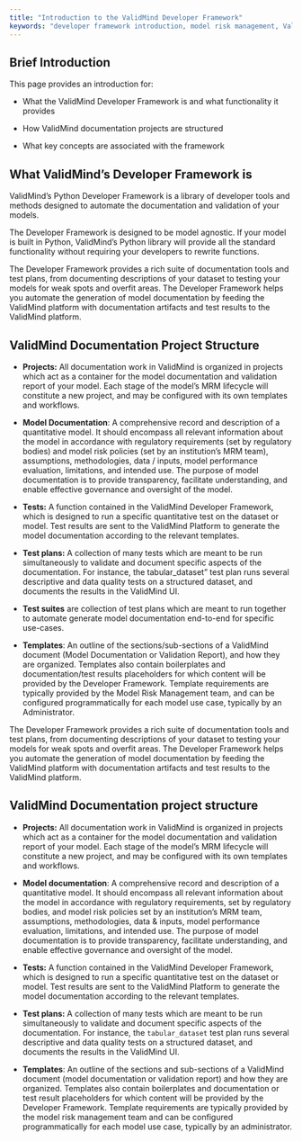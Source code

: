 ```yaml
---
title: "Introduction to the ValidMind Developer Framework"
keywords: "developer framework introduction, model risk management, ValidMind"
---
```


## Brief Introduction

This page provides an introduction for:

- What the ValidMind Developer Framework is and what functionality it provides

- How ValidMind documentation projects are structured

- What key concepts are associated with the framework

## What ValidMind's Developer Framework is

ValidMind’s Python Developer Framework is a library of developer tools and methods designed to automate the documentation and validation of your models. 

The Developer Framework is designed to be model agnostic. If your model is built in Python, ValidMind’s Python library will provide all the standard functionality without requiring your developers to rewrite functions. 

The Developer Framework provides a rich suite of documentation tools and test plans, from documenting descriptions of your dataset to testing your models for weak spots and overfit areas. The Developer Framework helps you automate the generation of model documentation by feeding the ValidMind platform with documentation artifacts and test results to the ValidMind platform. 

## ValidMind Documentation Project Structure 

* **Projects:**  All documentation work in ValidMind is organized in projects which act as a container for the model documentation and validation report of your model. Each stage of the model’s MRM lifecycle will constitute a new project, and may be configured with its own templates and workflows. 

* **Model Documentation**: A comprehensive record and description of a quantitative model. It should encompass all relevant information about the model in accordance with regulatory requirements (set by regulatory bodies) and model risk policies (set by an institution’s MRM team), assumptions, methodologies, data / inputs, model performance evaluation, limitations, and intended use. The purpose of model documentation is to provide transparency, facilitate understanding, and enable effective governance and oversight of the model.

* **Tests:** A function contained in the ValidMind Developer Framework, which is designed to run a specific quantitative test on the dataset or model. Test results are sent to the ValidMind Platform to generate the model documentation according to the relevant templates. 

* **Test plans:** A collection of many tests which are meant to be run simultaneously to validate and document specific aspects of the documentation. For instance, the tabular_dataset" test plan runs several descriptive and data quality tests on a structured dataset, and documents the results in the ValidMind UI. 

* **Test suites** are collection of test plans which are meant to run together to automate generate model documentation end-to-end for specific use-cases.

* **Templates**: An outline of the sections/sub-sections of a ValidMind document (Model Documentation or Validation Report), and how they are organized. Templates also contain boilerplates and documentation/test results placeholders for which content will be provided by the Developer Framework. Template requirements are typically provided by the Model Risk Management team, and can be configured programmatically for each model use case, typically by an Administrator. 

The Developer Framework provides a rich suite of documentation tools and test plans, from documenting descriptions of your dataset to testing your models for weak spots and overfit areas. The Developer Framework helps you automate the generation of model documentation by feeding the ValidMind platform with documentation artifacts and test results to the ValidMind platform. 

## ValidMind Documentation project structure

* **Projects:**  All documentation work in ValidMind is organized in projects which act as a container for the model documentation and validation report of your model. Each stage of the model’s MRM lifecycle will constitute a new project, and may be configured with its own templates and workflows. 

* **Model documentation**: A comprehensive record and description of a quantitative model. It should encompass all relevant information about the model in accordance with regulatory requirements, set by regulatory bodies, and model risk policies set by an institution’s MRM team, assumptions, methodologies, data & inputs, model performance evaluation, limitations, and intended use. The purpose of model documentation is to provide transparency, facilitate understanding, and enable effective governance and oversight of the model.

* **Tests:** A function contained in the ValidMind Developer Framework, which is designed to run a specific quantitative test on the dataset or model. Test results are sent to the ValidMind Platform to generate the model documentation according to the relevant templates. 

* **Test plans:** A collection of many tests which are meant to be run simultaneously to validate and document specific aspects of the documentation. For instance, the `tabular_dataset` test plan runs several descriptive and data quality tests on a structured dataset, and documents the results in the ValidMind UI. 

* **Templates**: An outline of the sections and sub-sections of a ValidMind document (model documentation or validation report) and how they are organized. Templates also contain boilerplates and documentation or test result placeholders for which content will be provided by the Developer Framework. Template requirements are typically provided by the model risk management team and can be configured programmatically for each model use case, typically by an administrator. 

<!---
## Related Topics

Provide links or references to related topics that users might find useful or interesting. These could be other articles, resources, or tools related to the main topic.
--->
